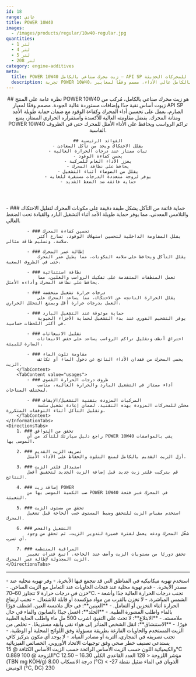 ```yaml
---
id: 18
range: عادي
title: POWER 10W40
images:
  - /images/products/regular/10w40-regular.jpg
quantities:
  - 1 لتر
  - 4 لتر
  - 5 لتر
  - 208 لتر
category: engine-additives
meta:
  title: POWER 10W40 زيت محرك صناعي بالكامل – API SP للمحركات الحديثة
  description: تجربة POWER 10W40، زيت محرك صناعي بالكامل عالي الأداء، مصمم وفقًا لمعايير API SP. يحسن كفاءة الوقود، يوفر حماية فائقة ضد التآكل، ويضمن أداء موثوق عند التشغيل البارد، مثالي للمركبات المزودة بتقنية التشغيل/الإيقاف وظروف درجات الحرارة القصوى.
---
```


<Header>
    ## نظرة عامة على المنتج
    POWER 10W40 هو زيت محرك صناعي بالكامل، مُركب من زيوت أساس نقية جدًا وإضافات مستوردة عالية الجودة. مصمم وفقًا لمعيار API SP الصارم، يعمل على تحسين أداء المحرك وكفاءة الوقود مع ضمان حماية طويلة الأمد ومتانة المحرك. بفضل مقاومته العالية للأكسدة واستقراره الحراري الممتاز، يمنع POWER 10W40 تراكم الرواسب ويحافظ على الأداء الأمثل للمحرك حتى في الظروف القاسية.

    ## الفوائد الرئيسية
    - يقلل الاحتكاك ويحد من تآكل المعادن
    - ثبات ممتاز عند درجات الحرارة العالية
    - يحسن كفاءة الوقود
    - يعزز الأداء العام للمركبة
    - يحافظ على نظافة المحرك
    - يقلل من الضوضاء أثناء التشغيل
    - يوفر لزوجة متعددة الدرجات مستقرة للغاية
    - حماية فائقة ضد الضغط الشديد
</Header>

<Section>
    <InformationTabs>
        <TabContent value="core">
            - ### حماية فائقة من التآكل
                يشكل طبقة دقيقة على مكونات المحرك لتقليل الاحتكاك والتلامس المعدني، مما يوفر حماية طويلة الأمد أثناء التشغيل البارد والقيادة تحت الضغط العالي.

            - ### تحسين كفاءة المحرك
                يقلل المقاومة الداخلية لتحسين استهلاك الوقود، تسارع أكثر سلاسة، وتسليم طاقة مثالي.

            - ### إطالة عمر المحرك
                يقلل التآكل ويحافظ على سلامة المكونات، مما يطيل عمر المحرك حتى في الظروف الصعبة.

            - ### نظافة استثنائية
                تعمل المنظفات المتقدمة على تفكيك الرواسب والغلين، مما يحافظ على نظافة المحرك وأداءه الأمثل.

            - ### درجات حرارة تشغيل منخفضة
                يقلل الحرارة الناتجة عن الاحتكاك، مما يساعد المحرك على العمل بدرجات حرارة أقل ويمنع التحلل الحراري.

            - ### حماية موثوقة عند التشغيل البارد
                يوفر التشحيم الفوري عند بدء التشغيل لحماية الأجزاء الحيوية في أكثر اللحظات حساسية.

            - ### تقليل الانبعاثات
                احتراق أنظف وتقليل تراكم الرواسب يساعد على خفض الانبعاثات الضارة للبيئة.

            - ### مقاومة تلوث الماء
                يحمي المحرك من فقدان الأداء الناتج عن دخول الماء أو تكاثف الزيت.
        </TabContent>
        <TabContent value="usages">
            - ### ظروف درجات الحرارة القصوى
                أداء ممتاز في التشغيل البارد والحرارة العالية، مناسب لمختلف المناخات.

            - ### المركبات المزودة بتقنية التشغيل/الإيقاف
                محسّن للمحركات المزودة بهذه التقنية، لضمان إعادة تشغيل سلسة وتقليل التآكل أثناء التوقفات المتكررة.
        </TabContent>
    </InformationTabs>
    <DirectionsTabs>
        1. ### تحقق من التوافق
            راجع دليل سيارتك للتأكد من أن POWER 10W40 يفي بالمواصفات الموصى بها.

        2. ### تصريف الزيت القديم
            أزل الزيت القديم بالكامل لمنع التلوث والحفاظ على الأداء الأمثل.

        3. ### استبدال فلتر الزيت
            قم بتركيب فلتر زيت جديد قبل إضافة الزيت الجديد لتحقيق أفضل النتائج.

        4. ### إضافة زيت POWER
            صب الكمية الموصى بها من POWER 10W40 في المحرك عبر فتحة التعبئة.

        5. ### تحقق من مستوى الزيت
            استخدم مقياس الزيت للتحقق وضبط المستوى حسب الحاجة قبل تشغيل المحرك.

        6. ### التشغيل والفحص
            شغّل المحرك ودعه يعمل لفترة قصيرة لتدوير الزيت، ثم تحقق من وجود أي تسرب.

        7. ### المراقبة المنتظمة
            تحقق دوريًا من مستويات الزيت وأضف عند الحاجة. اتبع فترات تغيير الزيت المجدولة لإطالة عمر المحرك.
    </DirectionsTabs>
</Section>

***

<Section>
    <SafetyTabs>
        <TabContent value="handling">
            - استخدم تهوية ميكانيكية في المناطق التي قد تتجمع فيها الأبخرة.
            - وفر تهوية محلية عند مصدر الأبخرة.
            - قدم تهوية محلية عند فتحات الحاويات عند التعامل مع الزيت الساخن.
            - خزن في درجات حرارة لا تتجاوز 60–70°C.
            - تجنب درجات الحرارة العالية جدًا وأشعة الشمس المباشرة.
            - لا تخزن بالقرب من مواد مؤكسدة أو قابلة للاشتعال.
            - تجنب ارتفاع الحرارة أثناء التخزين أو التعامل.
        </TabContent>
        <TabContent value="first-aid">
            - **العينين**: في حال ملامسة العين، اشطف فورًا بالماء واطلب المشورة الطبية.
            - **الجلد**: اغسل جيدًا بالصابون والماء في حال ملامسته.
            - **الابتلاع**: لا تحث على التقيؤ، اشرب 500 مل ماء واطلب العناية الطبية فورًا.
            - **الاستنشاق**: انقل الشخص المتأثر إلى هواء نقي وأبقِه مستريحًا.
        </TabContent>
        <TabContent value="disposal">
            - تخلص من الزيت المستخدم والحاويات الفارغة بطريقة مسؤولة وفق اللوائح المحلية أو الوطنية.
            - تجنب تصريفه في المجاري، التربة أو مصادر المياه.
        </TabContent>
        <TabContent value="hazardous">
            - لا يوجد أي مكون بتركيز كافٍ يستدعي تصنيف خطر صحي وفق توجيهات الاتحاد الأوروبي.
        </TabContent>
    </SafetyTabs>
  
   <Table>
  <TableHeader>
    <TableRow col={2}>
      <TableHead>الخصائص الفيزيائية والكيميائية</TableHead>
    </TableRow>
  </TableHeader>
  <TableBody>
    <TableRow>
      <TableCell>اللون</TableCell>
      <TableCell>حسب الزيت الأساس</TableCell>
    </TableRow>
    <TableRow>
      <TableCell>الرائحة</TableCell>
      <TableCell>حسب الزيت الأساس</TableCell>
    </TableRow>
    <TableRow>
      <TableCell>الكثافة @ 15°C</TableCell>
      <TableCell>0.889</TableCell>
    </TableRow>
    <TableRow>
      <TableCell>اللزوجة @ 100°C</TableCell>
      <TableCell>12.50 – 16.30</TableCell>
    </TableRow>
    <TableRow>
      <TableCell>مؤشر اللزوجة</TableCell>
      <TableCell>&lt; 128</TableCell>
    </TableRow>
    <TableRow>
      <TableCell>العدد القاعدي الكلي (TBN mg KOH/g)</TableCell>
      <TableCell>8.00</TableCell>
    </TableRow>
    <TableRow>
      <TableCell>درجة الانسكاب (°C)</TableCell>
      <TableCell>&lt; -27</TableCell>
    </TableRow>
    <TableRow>
      <TableCell>الذوبان في الماء</TableCell>
      <TableCell>ضئيل</TableCell>
    </TableRow>
    <TableRow>
      <TableCell>نقطة الوميض (°C, DC)</TableCell>
      <TableCell>230</TableCell>
    </TableRow>
  </TableBody>
</Table>
</Section>
